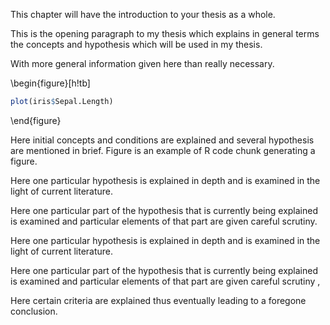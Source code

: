 \refsection
\chapter{GENERAL INTRODUCTION}

\label{general_intro}

This chapter will have the introduction to your thesis as a whole.

This is the opening paragraph to my thesis which
explains in general terms the concepts and hypothesis
which will be used in my thesis.

With more general information given here than really
necessary.

\begin{figure}[h!tb] \centering
```r
plot(iris$Sepal.Length)
```

\isucaption{Example of Rmarkdown based code chunk that includes R code}
\label{code_figure}
\end{figure}

\section{Overview}

Here initial concepts and conditions are explained and
several hypothesis are mentioned in brief. Figure \ref{code_figure} is an example of R code chunk generating a figure.

\subsection{Hypothesis}

Here one particular hypothesis is explained in depth
and is examined in the light of current literature.

\subsubsection{Parts of the hypothesis}

Here one particular part of the hypothesis that is 
currently being explained is examined and particular
elements of that part are given careful scrutiny.

<!-- Below \subsubsection -->
<!-- Sectional commands: \paragraph and \subparagraph may also be used -->

\subsection{Second Hypothesis}

Here one particular hypothesis is explained in depth
and is examined in the light of current literature.

\subsubsection{Parts of the second hypothesis}

Here one particular part of the hypothesis that is 
currently being explained is examined and particular
elements of that part are given careful scrutiny
\cite{allen}, \cite{bruner}

<!-- \cite{prime-number-theorem} abcd.  -->

\section{Criteria Review}

Here certain criteria are explained thus eventually
leading to a foregone conclusion.

\section{References}
\printbibliography[heading=none, section=1]
\endrefsection

